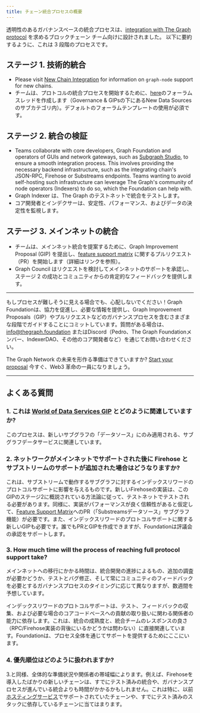 ```yaml
---
title: チェーン統合プロセスの概要
---
```


透明性のあるガバナンスベースの統合プロセスは、[integration with The Graph protocol](https://forum.thegraph.com/t/gip-0057-chain-integration-process/4468) を求めるブロックチェーン チーム向けに設計されました。 以下に要約するように、これは 3 段階のプロセスです。

## ステージ 1. 技術的統合

- Please visit [New Chain Integration](/new-chain-integration) for information on `graph-node` support for new chains.
- チームは、プロトコルの統合プロセスを開始するために、[here](https://forum.thegraph.com/c/governance-gips/new-chain-support/71)のフォーラムスレッドを作成します（Governance & GIPsの下にあるNew Data Sourcesのサブカテゴリ内）。デフォルトのフォーラムテンプレートの使用が必須です。

## ステージ 2. 統合の検証

- Teams collaborate with core developers, Graph Foundation and operators of GUIs and network gateways, such as [Subgraph Studio](https://thegraph.com/studio/), to ensure a smooth integration process. This involves providing the necessary backend infrastructure, such as the integrating chain's JSON-RPC, Firehose or Substreams endpoints. Teams wanting to avoid self-hosting such infrastructure can leverage The Graph's community of node operators (Indexers) to do so, which the Foundation can help with.
- Graph Indexer は、The Graph のテストネットで統合をテストします。
- コア開発者とインデクサーは、安定性、パフォーマンス、およびデータの決定性を監視します。

## ステージ 3. メインネットの統合

- チームは、メインネット統合を提案するために、Graph Improvement Proposal (GIP) を提出し、[feature support matrix](https://github.com/graphprotocol/indexer/blob/main/docs/feature-support-matrix.md) に関するプルリクエスト（PR）を開始します（詳細はリンクを参照）。
- Graph Council はリクエストを検討してメインネットのサポートを承認し、ステージ 2 の成功とコミュニティからの肯定的なフィードバックを提供します。

---

もしプロセスが難しそうに見える場合でも、心配しないでください！Graph Foundationは、協力を促進し、必要な情報を提供し、Graph Improvement Proposals（GIP）やプルリクエストなどのガバナンスプロセスを含むさまざまな段階でガイドすることにコミットしています。質問がある場合は、[info@thegraph.foundation](mailto:info@thegraph.foundation) またはDiscord（Pedro、The Graph Foundationメンバー、IndexerDAO、その他のコア開発者など）を通じてお問い合わせください。

The Graph Network の未来を形作る準備はできていますか? [Start your proposal](https://github.com/graphprotocol/graph-improvement-proposals/blob/main/gips/0057-chain-integration-process.md) 今すぐ、Web3 革命の一員になりましょう。

---

## よくある質問

### 1. これは [World of Data Services GIP](https://forum.thegraph.com/t/gip-0042-a-world-of-data-services/3761) とどのように関連していますか?

このプロセスは、新しいサブグラフの「データソース」にのみ適用される、サブグラフデータサービスに関連しています。

### 2. ネットワークがメインネットでサポートされた後に Firehose とサブストリームのサポートが追加された場合はどうなりますか?

これは、サブストリームで動作するサブグラフに対するインデックスリワードのプロトコルサポートに影響を与えるものです。新しいFirehoseの実装は、このGIPのステージ2に概説されている方法論に従って、テストネットでテストされる必要があります。同様に、実装がパフォーマンスが良く信頼性があると仮定して、[Feature Support Matrix](https://github.com/graphprotocol/indexer/blob/main/docs/feature-support-matrix.md)へのPR（「Substreamsデータソース」サブグラフ機能）が必要です。また、インデックスリワードのプロトコルサポートに関する新しいGIPも必要です。誰でもPRとGIPを作成できますが、Foundationは評議会の承認をサポートします。

### 3. How much time will the process of reaching full protocol support take?

メインネットへの移行にかかる時間は、統合開発の進捗によるもの、追加の調査が必要かどうか、テストとバグ修正、そして常にコミュニティのフィードバックを必要とするガバナンスプロセスのタイミングに応じて異なりますが、数週間を予想しています。

インデックスリワードのプロトコルサポートは、テスト、フィードバックの収集、および必要な場合のコアコードベースへの貢献の取り扱いに関わる関係者の能力に依存します。これは、統合の成熟度と、統合チームのレスポンスの良さ（RPC/Firehose実装の背後にいるかどうかは問わない）に直接関連しています。Foundationは、プロセス全体を通じてサポートを提供するためにここにいます。

### 4. 優先順位はどのように扱われますか?

3.と同様、全体的な準備状況や関係者の帯域幅によります。例えば、Firehoseを導入したばかりの新しいチェーンは、すでにテスト済みの統合や、ガバナンスプロセスが進んでいる統合よりも時間がかかるかもしれません。これは特に、以前[ホスティングサービス](https://thegraph.com/hosted-service)でサポートされていたチェーンや、すでにテスト済みのスタックに依存しているチェーンに当てはまります。

